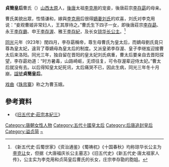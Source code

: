 '''貞簡皇后'''曹氏（{{bd|854年||925年|8月3日|catIdx=H}}）[[山西省|山西]][[太原市|太原]]人，[[後唐|後唐]]太祖[[李克用|李克用]]的宠妾，後唐莊宗[[李存勗|李存勗]]的母亲。

曹氏美貌出眾，性情谦和，嫁與[[李克用|李克用]]后很得[[刘夫人_(后唐太祖)|嫡妻刘氏]]的欢喜，刘氏对李克用说：“妾观曹姬非常妇人，王其厚待之。”曹氏生下四子一女，即後唐莊宗[[李存勗|李存勗]]、永王[[李存霸|李存霸]]、申王[[李存渥|李存渥]]、雅王[[李存紀|李存紀]]，及长女[[李皇后_(後蜀高祖)|琼华长公主]]。<ref>《新五代史·后蜀世家》《资治通鉴》《蜀祷杌》《十国春秋》均称琼华长公主为[[李克让|李克让]]女，但据《大唐福庆长公主墓志》《旧五代史》《新五代史·唐太祖家人传》，公主实为李克用和贞简皇后曹氏的长女，庄宗李存勖的胞姐。</ref>

[[同光|同光]]元年（923年）閏四月，李存勗稱帝，尊生母曹氏为皇太后，而嫡母劉氏竟只尊為皇太妃，違背了尊嫡母為皇太后的制度。又派皇弟李存渥、皇子李继岌迎接曹太后来洛阳。同光三年，独自留在晋阳的皇太妃刘氏病重，曹太后要亲自去晋阳探望，李存勗劝道：“时方暑毒，山路崎岖，无烦往复，可令存渥辈迎侍太妃。”曹太后就没有去。以后得知皇太妃死讯，太后痛哭不已，因此生病，同光三年冬十月崩，[[諡號|諡號]]'''貞簡皇后'''。

[[戏曲|戏曲]]《[[珠帘寨|珠帘寨]]》称之为曹玉娥。

==參考資料==
{{reflist}}
*《[[s:舊五代史/卷29|旧五代史·莊宗本紀三]]》

{{五代皇后}}

[[Category:唐朝女性人物|Category:唐朝女性人物]]
[[Category:五代十國皇太后|Category:五代十國皇太后]]
[[Category:后唐追封皇后|Category:后唐追封皇后]]
[[Category:谥贞简|Category:谥贞简]]
[[Category:曹姓|~]]